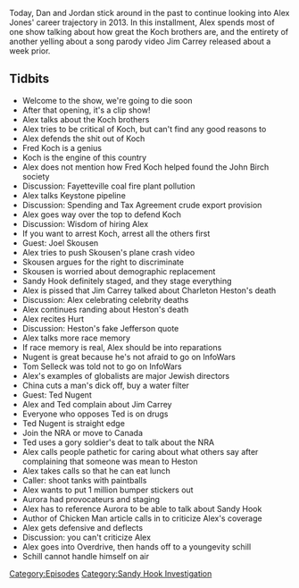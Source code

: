 {{DEFAULTSORT:
    #_EPISODE_0336:March 24-26, 2013
}}{{Episode
    | title             = March 24-26, 2013
    | caption           = [https://knowledgefight.libsyn.com/knowledge-fight-march-24-26-2013 Listen to this episode on Libsyn]
    | episodeNumber     = 336
    | length            = 01:43:22
    | airDate           = August 28, 2019
    | coverageStartDate = March 24, 2013
    | coverageEndDate   = March 26, 2013
    | episodeType       = [[:Category:Sandy Hook Investigation|Sandy Hook Investigation]]
    | appearance        = [[Charles Koch]], [[David Koch]], [[Fred Koch]], [[Jim Carrey]], [[Charleton Heston]], [[Ted Nugent]], [[Tom Selleck]], [[Chicken Man]]
    | previousEpisode   = [[335: March 15-22, 2013]]
    | nextEpisode       = [[337: August 28-29, 2019]]
}}

{{Stub}}

Today, Dan and Jordan stick around in the past to continue looking into Alex Jones' career trajectory in 2013. In this installment, Alex spends most of one show talking about how great the Koch brothers are, and the entirety of another yelling about a song parody video Jim Carrey released about a week prior.

==Tidbits==

*Welcome to the show, we're going to die soon
*After that opening, it's a clip show!
*Alex talks about the Koch brothers
*Alex tries to be critical of Koch, but can't find any good reasons to
*Alex defends the shit out of Koch
*Fred Koch is a genius
*Koch is the engine of this country
*Alex does not mention how Fred Koch helped found the John Birch society
*Discussion: Fayetteville coal fire plant pollution
*Alex talks Keystone pipeline
*Discussion: Spending and Tax Agreement crude export provision
*Alex goes way over the top to defend Koch
*Discussion: Wisdom of hiring Alex
*If you want to arrest Koch, arrest all the others first
*Guest: Joel Skousen
*Alex tries to push Skousen's plane crash video
*Skousen argues for the right to discriminate
*Skousen is worried about demographic replacement
*Sandy Hook definitely staged, and they stage everything
*Alex is pissed that Jim Carrey talked about Charleton Heston's death
*Discussion: Alex celebrating celebrity deaths
*Alex continues randing about Heston's death
*Alex recites Hurt
*Discussion: Heston's fake Jefferson quote
*Alex talks more race memory
*If race memory is real, Alex should be into reparations
*Nugent is great because he's not afraid to go on InfoWars
*Tom Selleck was told not to go on InfoWars
*Alex's examples of globalists are major Jewish directors
*China cuts a man's dick off, buy a water filter
*Guest: Ted Nugent
*Alex and Ted complain about Jim Carrey
*Everyone who opposes Ted is on drugs
*Ted Nugent is straight edge
*Join the NRA or move to Canada
*Ted uses a gory soldier's deat to talk about the NRA
*Alex calls people pathetic for caring about what others say after complaining that someone was mean to Heston
*Alex takes calls so that he can eat lunch
*Caller: shoot tanks with paintballs
*Alex wants to put 1 million bumper stickers out
*Aurora had provocateurs and staging
*Alex has to reference Aurora to be able to talk about Sandy Hook
*Author of Chicken Man article calls in to criticize Alex's coverage
*Alex gets defensive and deflects
*Discussion: you can't criticize Alex
*Alex goes into Overdrive, then hands off to a youngevity schill
*Schill cannot handle himself on air

[[Category:Episodes]]
[[Category:Sandy Hook Investigation]]